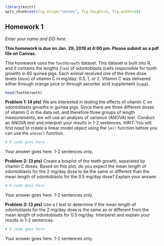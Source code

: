 ```r
library(knitr)
opts_chunk$set(fig.align="center", fig.height=5, fig.width=10)
```
## Homework 1
*Enter your name and EID here*

**This homework is due on Jan. 29, 2019 at 4:00 pm. Please submit as a pdf file on Canvas.**

This homework uses the `ToothGrowth` dataset. This dataset is built into R, and it contains the lengths (`len`) of odontoblasts (cells responsible for tooth growth) in 60 quinea pigs. Each animal received one of the three dose levels (`dose`) of vitamin C in mg/day: 0.5, 1, or 2. Vitamin C was delivered either through orange juice or through ascorbic acid supplement (`supp`). 

```r
head(ToothGrowth)
```

**Problem 1: (4 pts)** We are interested in testing the effects of vitamin C on odontoblasts growths in guinea pigs. Since there are three different doses of vitamin C in the data set, and therefore three groups of length measurements, we will use an analysis of variance (ANOVA) test. Conduct an ANOVA test and interpret your results in 1-2 sentences. HINT: You will first need to create a linear model object using the `lm()` function before you can use the `anova()` function.

```r
# R code goes here
```

Your answer goes here. 1-2 sentences only.

**Problem 2: (3 pts)** Create a boxplot of the teeth growth, separated by vitamin C doses. Based on this plot, do you expect the mean length of odontoblasts for the 2 mg/day dose to be the same or different than the mean length of odontoblasts for the 0.5 mg/day dose? Explain your answer.

```r
# R code goes here
```

Your answer goes here. 1-2 sentences only.

**Problem 3: (3 pts)** Use a t test to determine if the mean length of odontoblasts for the 2 mg/day dose is the same as or different from the mean length of odontoblasts for 0.5 mg/day. Interperet and explain your results in 1-2 sentences.

```r
# R code goes here
```

Your answer goes here. 1-2 sentences only.
